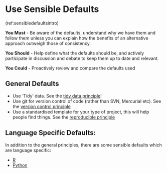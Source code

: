 # Use Sensible Defaults {#sensible_defaults}

(ref:sensibledefaultsintro)

**You Must** - Be aware of the defaults, understand why we have them and follow them unless you can explain how the benefits of an alternative approach outweigh those of consistency.

**You Should** - Help define what the defaults should be, and actively participate in discussion and debate to keep them up to date and relevant.

**You Could** - Proactively review and compare the defaults used

## General Defaults
* Use 'Tidy' data. See the [tidy data principle](#data_structure)!
* Use git for version control of code (rather than SVN, Mercurial etc). See the [version control principle](#version_control)
* Use a standardised template for your type of project, this will help people find things. See the [reproducible principle](#reproducible)

## Language Specific Defaults:
In addition to the general principles, there are some sensible defaults which are language specific:

* [R](#defaults_R)
* [Python](#defaults_python)
